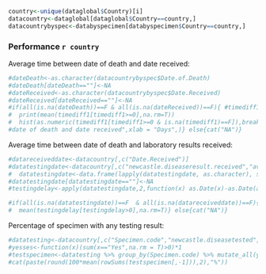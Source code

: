 
```r

country<-unique(dataglobal$Country)[i]
datacountry<-dataglobal[dataglobal$Country==country,]
datacountrybyspec<-databyspecimen[databyspecimen$Country==country,]


```
### Performance `r country`

Average time between date of death and date received:
```r
#dateDeath<-as.character(datacountrybyspec$Date.of.Death)
#dateDeath[dateDeath==""]<-NA
#dateReceived<-as.character(datacountrybyspec$Date.Received)
#dateReceived[dateReceived==""]<-NA
#if(all(is.na(dateDeath))==F & all(is.na(dateReceived))==F){ #timediff1<-as.Date(dateReceived)-as.Date(dateDeath)
#  print(mean(timediff1[timediff1>=0],na.rm=T))
#  hist(as.numeric(timediff1[timediff1>=0 & is.na(timediff1)==F]),breaks=10,main = "Distribution of #time between 
#date of death and date received",xlab = "Days",)} else{cat("NA")}
```


Average time between date of death and laboratory results received:
```r
#datareceiveddate<-datacountry[,c("Date.Received")]
#datatestingdate<-datacountry[,c("newcastle.diseaseresult.received","avian.influenza.result.received","african.swine.fever.result.received","rickettsia.result.received")]
#  datatestingdate<-data.frame(lapply(datatestingdate, as.character), stringsAsFactors=FALSE)
#datatestingdate[datatestingdate==""]<-NA
#testingdelay<-apply(datatestingdate,2,function(x) as.Date(x)-as.Date(as.character(datareceiveddate)))

#if(all(is.na(datatestingdate))==F  & all(is.na(datareceiveddate))==F){
#  mean(testingdelay[testingdelay>0],na.rm=T)} else{cat("NA")}
```


Percentage of specimen with any testing result:
```r
#datatesting<-datacountry[,c("Specimen.code","newcastle.diseasetested","avian.influenza.tested","afr#ican.swine.fever.tested","rickettsia.tested")]
#yesses<-function(x)(sum(x=="Yes",na.rm = T)>0)*1
#testspecimen<-datatesting %>% group_by(Specimen.code) %>% mutate_all(yesses) %>% as.data.frame()
#cat(paste(round(100*mean(rowSums(testspecimen[,-1])),2),"%"))

```
